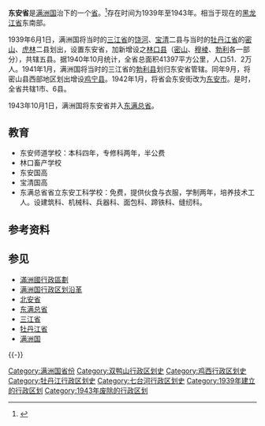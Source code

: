 {{Infobox Former Subdivision
|native_name = 
|conventional_long_name = 东安省
|common_name = 东安省
|abbrev = 东
|p1 = 三江省
|flag_p1 = Flag of Manchukuo.svg
|s1 = 东满总省
|flag_s1 = Flag of Manchukuo.svg
|capital = [[密山市|东安市]]
|subdivision = [[满洲国行政区划|省]]
|nation = {{MCK}}
|year_start = 1939年
|event_start = 
|date_start = 
|year_end = 1943年
|event_end = 
|date_end = 
|image_map = 
|image_map_caption = 
|stat_year1  = 1940年
|stat_area1 = 41397
|stat_pop1 = 512000
|today = {{CHN}}[[黑龙江省|黑龙江省]]
}}
'''东安省'''是[[满洲国|满洲国]]治下的一个[[省_(行政區劃)|省]]。<ref>{{cite web | url=http://www.zglz.gov.cn/html/2012/gjdm_0520/340.html | title=东安省 | publisher=黑龙江省情信息网. | accessdate=2013-06-04 | archive-date=2013-05-01 | archive-url=https://web.archive.org/web/20130501062606/http://www.zglz.gov.cn/html/2012/gjdm_0520/340.html | dead-url=no }}</ref>存在时间为1939年至1943年。相当于现在的[[黑龙江省|黑龙江省]]东南部。

1939年6月1日，满洲国将当时的[[三江省|三江省]]的[[饶河县|饶河]]、[[宝清县|宝清]]二县与当时的[[牡丹江省|牡丹江省]]的[[密山县|密山]]、[[虎林县|虎林]]二县划出，设置东安省，加新增设之[[林口县|林口县]]（[[密山县|密山]]、[[穆棱县|穆棱]]、[[勃利县|勃利]]各一部分），共辖五县。据1940年10月统计，全省总面积41397平方公里，人口51．2万人。1941年1月，满洲国将当时的三江省的[[勃利县|勃利县]]划归东安省管辖。同年9月，将密山县西部地区划出增设[[鸡宁县|鸡宁县]]。1942年1月，将省会东安街改为[[东安市|东安市]]。是时，全省共辖1市、6县。

1943年10月1日，满洲国将东安省并入[[东满总省|东满总省]]。
==教育==

* 东安师道学校：本科四年，专修科两年，半公费
* 林口畜产学校
* 东安国高
* 宝清国高
* 东满总省省立东安工科学校：免费，提供伙食与衣服，学制两年，培养技术工人。设建筑科、机械科、兵器科、面包科、蹄铁科、缝纫科。



==参考资料==
{{Reflist}}

==参见==
* [[滿洲國行政區劃|滿洲國行政區劃]]
*[[满洲国行政区划沿革|满洲国行政区划沿革]]
*[[北安省|北安省]]
*[[东满总省|东满总省]]
*[[三江省|三江省]]
*[[牡丹江省|牡丹江省]]
*[[满洲国|满洲国]]
{{-}}
{{滿洲國行政區劃}}
[[Category:满洲国省份|Category:满洲国省份]]

[[Category:双鸭山行政区划史|Category:双鸭山行政区划史]]
[[Category:鸡西行政区划史|Category:鸡西行政区划史]]
[[Category:牡丹江行政区划史|Category:牡丹江行政区划史]]
[[Category:七台河行政区划史|Category:七台河行政区划史]]
[[Category:1939年建立的行政区划|Category:1939年建立的行政区划]]
[[Category:1943年废除的行政区划|Category:1943年废除的行政区划]]